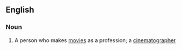 ==English==

===Noun===
{{en-noun}}

# A person who makes [[movie]]s as a profession; a [[cinematographer]]